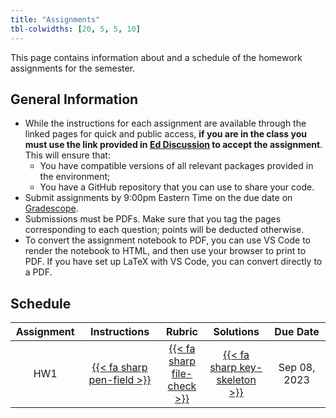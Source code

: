 ```yaml
---
title: "Assignments"
tbl-colwidths: [20, 5, 5, 10]
---
```


This page contains information about and a schedule of the homework assignments for the semester.

## General Information

-  While the instructions for each assignment are available through the linked pages for quick and public access, **if you are in the class you must use the link provided in [Ed Discussion](http://us.edstem.org) to accept the assignment**. This will ensure that:
    - You have compatible versions of all relevant packages provided in the environment;
    - You have a GitHub repository that you can use to share your code.
- Submit assignments by 9:00pm Eastern Time on the due date on [Gradescope](https://gradescope.com).
- Submissions must be PDFs. Make sure that you tag the pages corresponding to each question; points will be deducted otherwise.
- To convert the assignment notebook to PDF, you can use VS Code to render the notebook to HTML, and then use your browser to print to PDF. If you have set up LaTeX with VS Code, you can convert directly to a PDF.

## Schedule

| Assignment | Instructions | Rubric | Solutions | Due Date |
|:----------:|:------------:|:------:|:---------:|:--------:|
| HW1 | [{{< fa sharp pen-field >}}](assignments/hw01/hw01.html) | [{{< fa sharp file-check >}}](assignments/hw01/rubric.html) | [{{< fa sharp key-skeleton >}}](assignments/solutions/hw01-solution.html) |Sep 08, 2023 |

